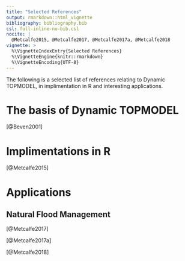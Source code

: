 ```yaml
---
title: "Selected References"
output: rmarkdown::html_vignette
bibliography: bibliography.bib
csl: full-inline-no-bib.csl
nocite: |
  @Metcalfe2015, @Metcalfe2017, @Metcalfe2017a, @Metcalfe2018
vignette: >
  %\VignetteIndexEntry{Selected References}
  %\VignetteEngine{knitr::rmarkdown}
  %\VignetteEncoding{UTF-8}
---
```

The following is a selected list of references relating to Dynamic TOPMODEL,
in implimentation in R and interesting applications.

# The basis of Dynamic TOPMODEL
[@Beven2001]

# Implimentations in R
[@Metcalfe2015]

# Applications

## Natural Flood Management
[@Metcalfe2017]

[@Metcalfe2017a]

[@Metcalfe2018]


